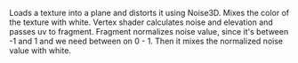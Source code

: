 Loads a texture into a plane and distorts it using Noise3D. Mixes the color of the texture with white.
Vertex shader calculates noise and elevation and passes uv to fragment.
Fragment normalizes noise value, since it's between -1 and 1 and we need between on 0 - 1. Then it mixes the normalized noise value with white.